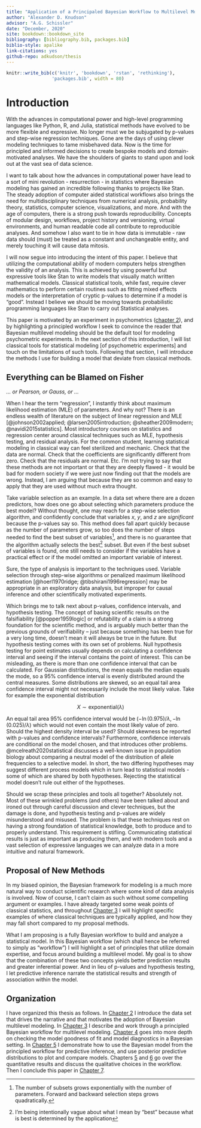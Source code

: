 ```yaml
---
title: "Application of a Principaled Bayesian Workflow to Multilevel Modeling"
author: "Alexander D. Knudson"
advisor: "A.G. Schissler"
date: "December, 2020"
site: bookdown::bookdown_site
bibliography: [bibliography.bib, packages.bib]
biblio-style: apalike
link-citations: yes
github-repo: adkudson/thesis
---
```


```r
knitr::write_bib(c('knitr', 'bookdown', 'rstan', 'rethinking'), 
                 'packages.bib', width = 80)
```

# Introduction {#intro}

With the advances in computational power and high-level programming languages like Python, R, and Julia, statistical methods have evolved to be more flexible and expressive. No longer must we be subjugated by p-values and step-wise regression techniques. Gone are the days of using clever modeling techniques to tame misbehaved data. Now is the time for principled and informed decisions to create bespoke models and domain-motivated analyses. We have the shoulders of giants to stand upon and look out at the vast sea of data science.

I want to talk about how the advances in computational power have lead to a sort of mini revolution - resurrection - in statistics where Bayesian modeling has gained an incredible following thanks to projects like Stan. The steady adoption of computer aided statistical workflows also brings the need for multidisciplinary techniques from numerical analysis, probability theory, statistics, computer science, visualizations, and more. And with the age of computers, there is a strong push towards reproducibility. Concepts of modular design, workflows, project history and versioning, virtual environments, and human readable code all contribute to reproducible analyses. And somehow I also want to tie in how data is immutable - raw data should (must) be treated as a constant and unchangeable entity, and merely touching it will cause data mitosis.

I will now segue into introducing the intent of this paper. I believe that utilizing the computational ability of modern computers helps strengthen the validity of an analysis. This is achieved by using powerful but expressive tools like Stan to write models that visually match written mathematical models. Classical statistical tools, while fast, require clever mathematics to perform certain routines such as fitting mixed effects models or the interpretation of cryptic p-values to determine if a model is "good". Instead I believe we should be moving towards probabilistic programming languages like Stan to carry out Statistical analyses.

This paper is motivated by an experiment in psychometrics ([chapter 2](#motivating-data)), and by highlighting a principled workflow I seek to convince the reader that Bayesian multilevel modeling should be the default tool for modeling psychometric experiments. In the next section of this introduction, I will list classical tools for statistical modeling [of psychometric experiments] and touch on the limitations of such tools. Following that section, I will introduce the methods I use for building a model that deviate from classical methods.

## Everything can be Blamed on Fisher {#ch010-classical-methods}

_... or Pearson, or Gauss, or ..._

When I hear the term "regression", I instantly think about maximum likelihood estimation (MLE) of parameters. And why not? There is an endless wealth of literature on the subject of linear regression and MLE [@johnson2002applied; @larsen2005introduction; @sheather2009modern; @navidi2015statistics]. Most introductory courses on statistics and regression center around classical techniques such as MLE, hypothesis testing, and residual analysis. For the common student, learning statistical modeling in classical way can feel sterilized and mechanic. Check that the data are normal. Check that the coefficients are significantly different from zero. Check that the residuals are normal. Etc. I'm not trying to say that these methods are not important or that they are deeply flawed - it would be bad for modern society if we were just now finding out that the models are wrong. Instead, I am arguing that because they are so common and easy to apply that they are used without much extra thought.

Take variable selection as an example. In a data set where there are a dozen predictors, how does one go about selecting which parameters produce the best model? Without thought, one may reach for a step-wise selection algorithm, and confidently conclude that variables $x$, $y$, and $z$ are _significant_ because the p-values say so. This method does fall apart quickly because as the number of parameters grow, so too does the number of steps needed to find the best subset of variables^[The number of subsets grows exponentially with the number of parameters. Forward and backward selection steps grows quadratically.], and there is no guarantee that the algorithm actually selects the best^[I'm being intentionally vague about what I mean by "best" because what is best is determined by the application] subset. But even if the best subset of variables is found, one still needs to consider if the variables have a practical effect or if the model omitted an important variable of interest.

Sure, the type of analysis is important to the techniques used. Variable selection through step-wise algorithms or penalized maximum likelihood estimation [@hoerl1970ridge; @tibshirani1996regression] may be appropriate in an exploratory data analysis, but improper for causal inference and other scientifically motivated experiments.

Which brings me to talk next about p-values, confidence intervals, and hypothesis testing. The concept of basing scientific results on the falsifiability [@popper1959logic] or refutability of a claim is a strong foundation for the scientific method, and is arguably much better than the previous grounds of verifiability -- just because something has been true for a very long time, doesn't mean it will always be true in the future. But hypothesis testing comes with its own set of problems. Null hypothesis testing for point estimates usually depends on calculating a confidence interval and seeing if the interval contains the point of interest. This can be misleading, as there is more than one confidence interval that can be calculated. For Gaussian distributions, the mean equals the median equals the mode, so a 95% confidence interval is evenly distributed around the central measures. Some distributions are skewed, so an equal tail area confidence interval might not necessarily include the most likely value. Take for example the exponential distribution

$$
X \sim \mathrm{exponential} (\lambda)
$$

An equal tail area 95% confidence interval would be $\left(-\ln(0.975)/\lambda, -\ln(0.025)/\lambda\right)$ which would not even contain the most likely value of zero. Should the highest density interval be used? Should skewness be reported with p-values and confidence intervals? Furthermore, confidence intervals are conditional on the model chosen, and that introduces other problems. @mcelreath2020statistical discusses a well-known issue in population biology about comparing a neutral model of the distribution of allele frequencies to a selective model. In short, the two differing hypotheses may suggest different process models which in turn lead to statistical models - some of which are shared by both hypotheses. Rejecting the statistical model doesn't rule out either of the hypotheses.

Should we scrap these principles and tools all together? Absolutely not. Most of these wrinkled problems (and others) have been talked about and ironed out through careful discussion and clever techniques, but the damage is done, and hypothesis testing and p-values are widely misunderstood and misused. The problem is that these techniques rest on having a strong foundation of statistical knowledge, both to produce and to properly understand. This requirement is stifling. Communicating statistical results is just as important as producing them, and with modern tools and a vast selection of expressive languages we can analyze data in a more intuitive and natural framework.

## Proposal of New Methods {#ch010-new-methods}

In my biased opinion, the Bayesian framework for modeling is a much more natural way to conduct scientific research where some kind of data analysis is involved. Now of course, I can't claim as such without some compelling argument or examples. I have already targeted some weak points of classical statistics, and throughout [Chapter 3](#workflow) I will highlight specific examples of where classical techniques are typically applied, and how they may fall short compared to my proposal methods.

What I am proposing is a fully Bayesian workflow to build and analyze a statistical model. In this Bayesian workflow (which shall hence be referred to simply as "workflow") I will highlight a set of principles that utilize domain expertise, and focus around building a multilevel model. My goal is to show that the combination of these two concepts yields better prediction results and greater inferential power. And in lieu of p-values and hypothesis testing, I let predictive inference narrate the statistical results and strength of association within the model.

## Organization {#ch010-organization}

I have organized this thesis as follows. In [Chapter 2](#motivating-data) I introduce the data set that drives the narrative and that motivates the adoption of Bayesian multilevel modeling. In [Chapter 3](#workflow) I describe and work through a principled Bayesian workflow for multilevel modeling. [Chapter 4](#model-checking) goes into more depth on checking the model goodness of fit and model diagnostics in a Bayesian setting. In [Chapter 5](#predictive-inference) I demonstrate how to use the Bayesian model from the principled workflow for predictive inference, and use posterior predictive distributions to plot and compare models. Chapters [5](#) and [6](#) go over the quantitative results and discuss the qualitative choices in the workflow. Then I conclude this paper in [Chapter 7](#conclusion).
